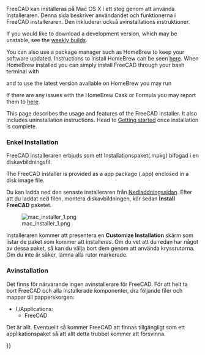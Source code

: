 <languages/>

{{Docnav
|[[Installing_on_Linux|Installing on Linux]]
|[[Installing_additional_components|Installing additional components]]
}}

<div class="mw-translate-fuzzy">
FreeCAD kan installeras på Mac OS X i ett steg genom att använda Installeraren. Denna sida beskriver användandet och funktionerna i FreeCAD installeraren. Den inkluderar också avinstallations instruktioner.
</div>

If you would like to download a development version, which may be unstable, see the [https://github.com/FreeCAD/FreeCAD/releases weekly builds].

You can also use a package manager such as HomeBrew to keep your software updated. Instructions to install HomeBrew can be seen [https://brew.sh/ here]. When HomeBrew installed you can simply install FreeCAD through your bash terminal with 

{{Code|code=
brew install --cask freecad
}}

and to use  the latest version available on HomeBrew you may run

{{Code|code=
brew install freecad
}}

If there are any issues with the HomeBrew Cask or Formula you may report them to [https://github.com/FreeCAD/homebrew-freecad here]. 

This page describes the usage and features of the FreeCAD installer. It also includes uninstallation instructions. Head to [[Getting_started|Getting started]] once installation is complete.

<span id="Simple_installation"></span>
=== Enkel Installation ===
FreeCAD installeraren erbjuds som ett Installationspaket(.mpkg) bifogad i en diskavbildningsfil.

The FreeCAD installer is provided as a app package (.app) enclosed in a disk image file.

Du kan ladda ned den senaste installeraren från [[Download|Nedladdnings]]sidan. Efter att du laddat ned filen, montera diskavbildningen, kör sedan '''Install FreeCAD''' paketet.

[[File:mac_installer_1.png]]

<div class="mw-translate-fuzzy">
Installeraren kommer att presentera en '''Customize Installation''' skärm som listar de paket som kommer att installeras. Om du vet att du redan har något av dessa paket, så kan du välja bort dem genom att använda kryssrutorna. Om du inte är säker, lämna alla rutor markerade.
</div>

<span id="Uninstallation"></span>
=== Avinstallation ===

Det finns för närvarande ingen avinstallerare för FreeCAD. För att helt ta bort FreeCAD och alla installerade komponenter, dra följande filer och mappar till papperskorgen:

<div class="mw-translate-fuzzy">
*I /Applications:
**FreeCAD
</div>

<div class="mw-translate-fuzzy">
Det är allt. Eventuellt så kommer FreeCAD att finnas tillgängligt som ett applikationspaket så att allt detta trubbel kommer att försvinna.
</div>


<div class="mw-translate-fuzzy">
{{docnav/sv|Install on Unix/sv|Getting started/sv}}
</div>

{{Userdocnavi{{#translation:}}}}